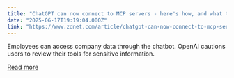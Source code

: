 ```yaml
---
title: "ChatGPT can now connect to MCP servers - here's how, and what to watch for"
date: "2025-06-17T19:19:04.000Z"
link: "https://www.zdnet.com/article/chatgpt-can-now-connect-to-mcp-servers-heres-how-and-what-to-watch-for/"
---
```


Employees can access company data through the chatbot. OpenAI cautions users to review their tools for sensitive information.

[Read more](https://www.zdnet.com/article/chatgpt-can-now-connect-to-mcp-servers-heres-how-and-what-to-watch-for/)
